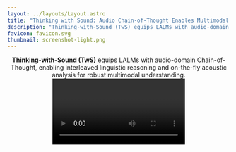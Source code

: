 ```yaml
---
layout: ../layouts/Layout.astro
title: "Thinking with Sound: Audio Chain-of-Thought Enables Multimodal Reasoning in Large Audio-Language Models"
description: "Thinking-with-Sound (TwS) equips LALMs with audio-domain Chain-of-Thought, enabling interleaved linguistic reasoning and on-the-fly acoustic analysis for robust multimodal understanding."
favicon: favicon.svg
thumbnail: screenshot-light.png
---
```






<Header
  title={frontmatter.title}
  authors={[
    {
      name: "Haonan Ge",
      url: "https://johnny040216.github.io",
      institution: "University of California, Merced",
      notes: ["¹"],
    },
    {
      name: "Yiwei Wang",
      url: "https://wangywust.github.io/",
      institution: "University of California, Merced",
      notes: ["¹"],
    },
    {
      name: "Kai-Wei Chang",
      url: "https://web.cs.ucla.edu/~kwchang/",
      institution: "University of California, Los Angeles",
      notes: ["²"],
    },
    {
      name: "Hang Wu",
      url: "https://wuhang03.github.io/",
      institution: "University of California, Merced",
      notes: ["¹"],
    },
    {
      name: "Yujun Cai",
      url: "https://vanoracai.github.io/",
      institution: "The University of Queensland",
      notes: ["³"],
    },
  ]}
  links={[
    {
      name: "Paper (coming soon)",
      url: "#",
      icon: "ri:file-pdf-2-line",
    },
    {
      name: "arXiv (coming soon)",
      url: "#",
      icon: "academicons:arxiv",
    },
    {
      name: "Code",
      url: "#",
      icon: "ri:github-line",
    },
  ]}
  />

<div class="text-center text-lg mb-8">
  <strong>Thinking-with-Sound (TwS)</strong> equips LALMs with audio-domain Chain-of-Thought, enabling interleaved linguistic reasoning and on-the-fly acoustic analysis for robust multimodal understanding.
</div>

<Video source={outside} />

<HighlightedSection>

## Abstract

Large Audio-Language Models (LALMs) have demonstrated remarkable capabilities in audio understanding and generation. However, their reasoning processes remain opaque, and they often struggle with complex audio reasoning tasks that require multi-step analysis. To address these limitations, we introduce **Thinking-with-Sound (TwS)**, a novel framework that equips LALMs with audio-domain Chain-of-Thought (CoT) reasoning capabilities. TwS enables models to perform interleaved linguistic reasoning and on-the-fly acoustic analysis, leading to more robust and interpretable multimodal understanding. Our approach leverages a dual-stream architecture that processes both textual and acoustic features simultaneously, allowing the model to reason about audio content through natural language while maintaining access to low-level acoustic details. We evaluate TwS on a comprehensive suite of audio reasoning tasks, including audio question answering, audio summarization, and audio-based decision making. Experimental results demonstrate that TwS significantly improves performance on complex audio reasoning tasks, with particular gains on the challenging **MELD-Hard1k** benchmark. Furthermore, our **Audio CoT** approach provides interpretable reasoning traces that reveal how the model processes and understands audio content. The framework is generalizable across different LALM architectures and can be easily integrated into existing systems. Our work opens new directions for developing more capable and transparent audio-language models that can reason about sound in a human-like manner.

</HighlightedSection>

## Figures

Use the figure component to display images, videos, equations, or any other element, with an optional caption.

<Figure>
  <Image slot="figure" source={transformer} altText="Diagram of the transformer deep learning architecture." />
  <span slot="caption">Diagram of the transformer deep learning architecture.</span>
</Figure>


## BibTeX citation

```bibtex
@misc{roman2024academic,
  author = "{Roman Hauksson}",
  title = "Academic Project Page Template",
  year = "2024",
  howpublished = "\url{https://research-template.roman.technology}",
}
```
